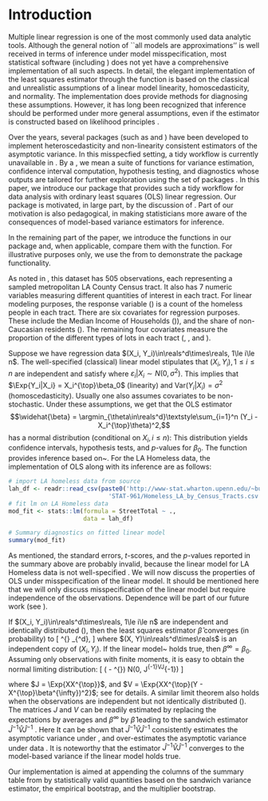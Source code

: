 # Introduction

Multiple linear regression is one of the most commonly used data analytic tools.
Although the general notion of ``all models are approximations'' is well
received in terms of inference under model misspecification, most statistical
software (including \proglang{R}) does not yet have a comprehensive
implementation of all such aspects. In detail, the elegant implementation of the
least squares estimator through the \code{lm()} function is based on the
classical and unrealistic assumptions of a linear model \ie linearity,
homoscedasticity, and normality. The \code{lm()} implementation does provide
methods for diagnosing these assumptions. However, it has long been recognized
that inference should be performed under more general assumptions, even if the
estimator is constructed based on likelihood principles
\cite{huber1967behavior,buja2019modelsasapproximationspart1}.

Over the years, several \proglang{R} packages (such as \pkg{car}
\citep{car2019cran} and \pkg{sandwich}
\citep{sandwich2004lmjss,sandwich2020jssversatilevariances}) have been developed
to implement heteroscedasticity and non-linearity consistent estimators of the
asymptotic variance. In this misspecfied setting, a tidy workflow is currently
unavailable in \proglang{R}. By a \textit{tidy workflow}, we mean a suite of
functions for variance estimation, confidence interval computation, hypothesis
testing, and diagnostics whose outputs are tailored for further exploration
using the \pkg{tidyverse} set of \proglang{R} packages
\citep{tidyverse2019cranjoss}. In this paper, we introduce our \pkg{maars}
\proglang{R} package that provides such a tidy workflow for data analysis with
ordinary least squares (OLS) linear regression. Our package is motivated, in
large part, by the discussion of
\citet{buja2019modelsasapproximationspart1,buja2019modelsasapproximationspart2}.
Part of our motivation is also pedagogical, in making statisticians more aware
of the consequences of model-based variance estimators for inference.

In the remaining part of the paper, we introduce the functions in our
\pkg{maars} \proglang{R} package\footnote{The package name \ie \pkg{maars}, is a
derived abbreviation of \textit{Models As Approximations in R}, based on the
series of papers with a similar name
\citep{buja2019modelsasapproximationspart1,buja2019modelsasapproximationspart2}.}
and, when applicable, compare them with the \code{lm()} function. For
illustrative purposes only, we use the \textit{LA Homeless data} from
\cite{buja2019modelsasapproximationspart1} to demonstrate the \pkg{maars}
package functionality.

As noted in \cite{buja2019modelsasapproximationspart1}, this dataset has 505
observations, each representing a sampled metropolitan LA County Census tract.
It also has 7 numeric variables measuring different quantities of interest in
each tract. For linear modeling purposes, the response variable
(\textit{StreetTotal}) is a count of the homeless people in each tract. There
are six covariates for regression purposes. These include the Median Income of
Households (\textit{MedianInc (\$1000})), and the share of non-Caucasian
residents (\textit{PercMinority}). The remaining four covariates measure the
proportion of the different types of lots in each tract
(\textit{PercCommercial}, \textit{PercVacant}, \textit{PercResidential} and
\textit{PercIndustrial}).

\subsection{OLS under well-specification} Suppose we have regression data $(X_i,
Y_i)\in\reals^d\times\reals, 1\le i\le n$. The well-specified (classical) linear
model stipulates that $(X_i, Y_i), 1\le i\le n$ are independent and satisfy
\begin{align}\label{eq:linear-model} Y_i &= X_i^{\top}\beta_0 + \varepsilon_i,
\end{align}
where $\varepsilon_i|X_i\sim N(0,\sigma^2)$. This implies that $\Exp{Y_i|X_i} =
X_i^{\top}\beta_0$ (linearity) and $\mbox{Var}(Y_i|X_i) = \sigma^2$
(homoscedasticity). Usually one also assumes covariates to be non-stochastic.
Under these assumptions, we get that the OLS estimator $$\widehat{\beta} =
\argmin_{\theta\in\reals^d}\textstyle\sum_{i=1}^n (Y_i - X_i^{\top}\theta)^2,$$
has a normal distribution (conditional on $X_i, i\le n$):
\begin{align}\label{eq:distribution-well-specified}\textstyle \widehat{\beta} -
\beta_0 ~\sim~ \distNorm(0, \sigma^2(\sum_{i=1}^n X_iX_i^{\top})^{-1})
\end{align}
This distribution yields confidence intervals, hypothesis tests, and $p$-values
for $\beta_0$. The \pkg{R} function \code{lm()} provides inference based
on~\eqref{eq:distribution-well-specified}. For the LA Homeless data, the
implementation of OLS along with its inference are as follows:

```r
# import LA homeless data from source
lah_df <- readr::read_csv(paste0('http://www-stat.wharton.upenn.edu/~buja/',
                            'STAT-961/Homeless_LA_by_Census_Tracts.csv'))
# fit lm on LA Homeless data
mod_fit <- stats::lm(formula = StreetTotal ~ .,
                     data = lah_df)

# Summary diagnostics on fitted linear model
summary(mod_fit)
```

As mentioned, the standard errors, $t$-scores, and the $p$-values reported in
the summary above are probably invalid, because the linear model for LA Homeless
data is not well-specified \cite{buja2019modelsasapproximationspart1}. We will
now discuss the properties of OLS under misspecification of the linear model. It
should be mentioned here that we will only discuss misspecification of the
linear model but require independence of the observations. Dependence will be
part of our future work (see \Cref{sec:conclusion-and-future-work}).
\subsection{OLS under misspecification} If $(X_i, Y_i)\in\reals^d\times\reals,
1\le i\le n$ are independent and identically distributed (\iid), then the least
squares estimator $\widehat{\beta}$ converges (in probability) to\footnote{Note
that $\beta^{\infty}  (\widehat{\beta}\mbox{ at }n=\infty)$ is the population
projection parameter.} \[ \beta^{\infty} ~\defined~
\argmin_{\theta\in\reals^d}\,\Exp{(Y - X^{\top}\theta)^2} \] where $(X,
Y)\in\reals^d\times\reals$ is an independent copy of $(X_i, Y_i)$. If the linear
model~\eqref{eq:linear-model} holds true, then $\beta^{\infty} = \beta_0$.
Assuming only \iid observations with finite moments, it is easy to obtain the
normal limiting distribution: \[ \sqrt{n}(\widehat{\beta} - \beta^{\infty})
~\convd~ N(0, J^{-1}VJ^{-1}) \]

where $J = \Exp{XX^{\top}}$, and $V = \Exp{XX^{\top}(Y -
X^{\top}\beta^{\infty})^2}$; see \cite{buja2019modelsasapproximationspart1} for
details. A similar limit theorem also holds when the observations are
independent but not identically distributed (\inid). The matrices $J$ and $V$
can be readily estimated by replacing the expectations by averages and
$\beta^{\infty}$ by $\widehat{\beta}$ leading to the sandwich estimator
$\widehat{J}^{-1}\widehat{V}\widehat{J}^{-1}$
\cite{buja2019modelsasapproximationspart1}. Here
\begin{equation}\label{eq:Jhat-Vhat} \widehat{J} = \frac{1}{n}\sum_{i=1}^n
X_iX_i^{\top}\quad\mbox{and}\quad \widehat{V} = \frac{1}{n}\sum_{i=1}^n
X_iX_i^{\top}(Y_i - X_i^{\top}\widehat{\beta})^2 \end{equation} It can be shown
that $\widehat{J}^{-1}\widehat{V}\widehat{J}^{-1}$ consistently estimates the
asymptotic variance under \iid, and over-estimates the asymptotic variance under
\inid data \cite{kuchibhotla2018model}. It is noteworthy that the estimator
$\widehat{J}^{-1}\widehat{V}\widehat{J}^{-1}$ converges to the model-based
variance if the linear model \eqref{eq:linear-model} holds true.

Our implementation is aimed at appending the columns of the summary table from
\code{lm()} by statistically valid quantities based on the sandwich variance
estimator, the empirical bootstrap, and the multiplier bootstrap.

